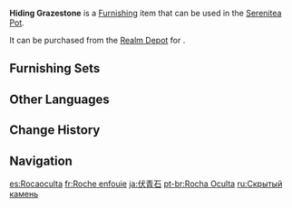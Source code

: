 {{Furnishing Infobox
|id             = 372201
|image          = Item Hiding Grazestone.png
|category       = Landform
|subcategory    = Rock
|quality        = 3
|adeptal_energy = 20
|load           = 35
|reduced_load   = 24
|description    = This might look like a tiny pile of stones, but it may just be the protruding tip of one colossal rock, most of which is underground. Having lain in the grass for so long, [[Liyue]] locals have taken to calling it the "Hiding Grazestone."<br>This stone is difficult to dig out of the ground, and in attempting to do so, one is likely to happen across an ancient Boom Blossom in the process. For these reasons, workers would rather build their road around it to avoid having to deal with it.
|source1        = [[Realm Depot]]
|source2        = [[Adeptal Mirror]]
}}
'''Hiding Grazestone''' is a [[Furnishing]] item that can be used in the [[Serenitea Pot]].

It can be purchased from the [[Realm Depot]] for {{Item|Realm Currency|30|x=80}}.

==Furnishing Sets==
{{Craft Usage|type=Furnishing Set}}

==Other Languages==
{{Other Languages
|en      = Hiding Grazestone
|zhs     = 伏青石
|zhs_rm  = Fú Qīng Shí
|zht     = 伏青石
|zht_rm  = Fú Qīng Shí
|zh_tl   = 
|ja      = 伏青石
|ja_rm   = Fukuseiseki{{Assumed}}
|ja_tl   = 
|ko      = 복청석
|ko_tl   = Bowing Blue Stone
|es      = Rocaoculta
|es_tl   = Hiddenrock
|fr      = Roche enfouie
|fr_tl   = Buried Rock
|ru      = Скрытый камень
|ru_tl   = Hidden Stone
|th      = หินใต้เงาไม้
|th_rm   = 
|th_tl   = 
|vi      = Phục Thanh Thạch
|vi_tl   = 
|de      = Versteckter Grasstein
|de_tl   = Hidden Grass Stone
|id      = Batu Biru Tersembunyi
|id_tl   = Hiding Blue Stone
|pt      = Rocha Oculta
|pt_tl   = Hidden Rock
|tr      = Gizlenen Otlak Taşı
|tr_tl   = 
|it      = Pietra sepolta
|it_tl   = 
}}

==Change History==
{{Change History|1.5}}

==Navigation==
{{Furnishing Navbox|exterior}}

[[es:Rocaoculta]]
[[fr:Roche enfouie]]
[[ja:伏青石]]
[[pt-br:Rocha Oculta]]
[[ru:Скрытый камень]]